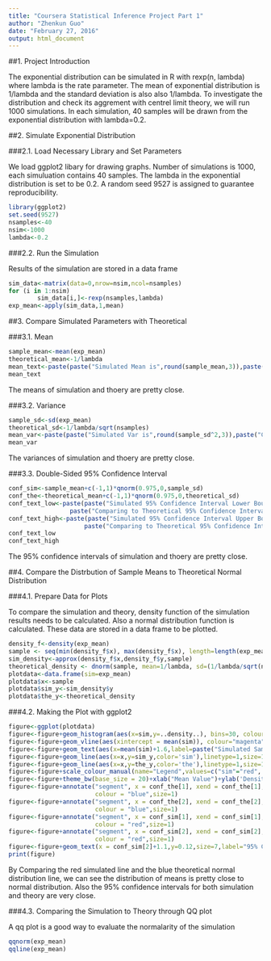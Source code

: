 ```yaml
---
title: "Coursera Statistical Inference Project Part 1"
author: "Zhenkun Guo"
date: "February 27, 2016"
output: html_document
---
```

##1. Project Introduction

The exponential distribution can be simulated in R with rexp(n, lambda) where lambda is the rate parameter. The mean of exponential distribution is 1/lambda and the standard deviation is also also 1/lambda. To investigate the distribution and check its aggrement with centrel limit theory, we will run 1000 simulations. In each simulation, 40 samples will be drawn from the exponential distribution with lambda=0.2.

##2. Simulate Exponential Distribution

###2.1. Load Necessary Library and Set Parameters

We load ggplot2 libary for drawing graphs. Number of simulations is 1000, each simuluation contains 40 samples. The lambda in the exponential distribution is set to be 0.2. A random seed 9527 is assigned to guarantee reproducibility.

```r
library(ggplot2)
set.seed(9527)
nsamples<-40
nsim<-1000
lambda<-0.2
```

###2.2. Run the Simulation

Results of the simulation are stored in a data frame

```r
sim_data<-matrix(data=0,nrow=nsim,ncol=nsamples)
for (i in 1:nsim)
        sim_data[i,]<-rexp(nsamples,lambda)
exp_mean<-apply(sim_data,1,mean)
```

##3. Compare Simulated Parameters with Theoretical

###3.1. Mean

```r
sample_mean<-mean(exp_mean)
theoretical_mean<-1/lambda
mean_text<-paste(paste("Simulated Mean is",round(sample_mean,3)),paste("Comparing to Theoretical Mean",round(theoretical_mean,3)))
mean_text
```   

The means of simulation and thoery are pretty close.

###3.2. Variance

```r
sample_sd<-sd(exp_mean)
theoretical_sd<-1/lambda/sqrt(nsamples)
mean_var<-paste(paste("Simulated Var is",round(sample_sd^2,3)),paste("Comparing to Theoretical Var",round(theoretical_sd^2,3)))
mean_var
```   

The variances of simulation and thoery are pretty close.

###3.3. Double-Sided 95% Confidence Interval

```r
conf_sim<-sample_mean+c(-1,1)*qnorm(0.975,0,sample_sd)
conf_the<-theoretical_mean+c(-1,1)*qnorm(0.975,0,theoretical_sd)
conf_text_low<-paste(paste("Simulated 95% Confidence Interval Lower Bound is",round(conf_sim,3)[1]),
                 paste("Comparing to Theoretical 95% Confidence Interval Lower Bound",round(conf_the,3)[1]))
conf_text_high<-paste(paste("Simulated 95% Confidence Interval Upper Bound is",round(conf_sim,3)[2]),
                     paste("Comparing to Theoretical 95% Confidence Interval Upper Bound",round(conf_the,3)[2]))
conf_text_low
conf_text_high
``` 

The 95% confidence intervals of simulation and thoery are pretty close.

##4. Compare the Distrbution of Sample Means to Theoretical Normal Distribution

###4.1. Prepare Data for Plots

To compare the simulation and theory, density function of the simulation results needs to be calculated. Also a normal distribution function is calculated. These data are stored in a data frame to be plotted.

```r
density_f<-density(exp_mean)
sample <- seq(min(density_f$x), max(density_f$x), length=length(exp_mean))
sim_density<-approx(density_f$x,density_f$y,sample)
theoretical_density <- dnorm(sample, mean=1/lambda, sd=(1/lambda/sqrt(nsamples)))
plotdata<-data.frame(sim=exp_mean)
plotdata$x<-sample
plotdata$sim_y<-sim_density$y
plotdata$the_y<-theoretical_density
``` 

###4.2. Making the Plot with ggplot2

```r
figure<-ggplot(plotdata)
figure<-figure+geom_histogram(aes(x=sim,y=..density..), bins=30, colour="black",fill = "green")
figure<-figure+geom_vline(aes(xintercept = mean(sim)), colour="magenta",size=1,linetype=1)
figure<-figure+geom_text(aes(x=mean(sim)+1.6,label=paste("Simulated Sample Mean =",round(sd(sim),3))),y=0.53,size=7)
figure<-figure+geom_line(aes(x=x,y=sim_y,color='sim'),linetype=1,size=1)
figure<-figure+geom_line(aes(x=x,y=the_y,color='the'),linetype=1,size=1)
figure<-figure+scale_colour_manual(name="Legend",values=c("sim"="red", "the"="blue"),labels=c("Simulated","Theoretical"))
figure<-figure+theme_bw(base_size = 20)+xlab("Mean Value")+ylab('Density')
figure<-figure+annotate("segment", x = conf_the[1], xend = conf_the[1], y = 0, yend = 0.1,
                        colour = "blue",size=1)
figure<-figure+annotate("segment", x = conf_the[2], xend = conf_the[2], y = 0, yend = 0.1,
                        colour = "blue",size=1)
figure<-figure+annotate("segment", x = conf_sim[1], xend = conf_sim[1], y = 0, yend = 0.1,
                        colour = "red",size=1)
figure<-figure+annotate("segment", x = conf_sim[2], xend = conf_sim[2], y = 0, yend = 0.1,
                        colour = "red",size=1)
figure<-figure+geom_text(x = conf_sim[2]+1.1,y=0.12,size=7,label="95% Confidence Interval")
print(figure)
``` 

By Comparing the red simulated line and the blue theoretical normal distribution line, we can see the distribution of means is pretty close to normal distribution. Also the 95% confidence intervals for both simulation and theory are very close.

###4.3. Comparing the Simulation to Theory through QQ plot

A qq plot is a good way to evaluate the normalarity of the simulation

```r
qqnorm(exp_mean)
qqline(exp_mean)

``` 


